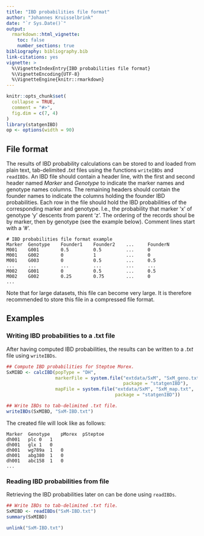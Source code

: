 ```yaml
---
title: "IBD probabilities file format"
author: "Johannes Kruisselbrink"
date: "`r Sys.Date()`"
output: 
  rmarkdown::html_vignette:
    toc: false
    number_sections: true
bibliography: bibliography.bib
link-citations: yes
vignette: >
  %\VignetteIndexEntry{IBD probabilities file format}
  %\VignetteEncoding{UTF-8}
  %\VignetteEngine{knitr::rmarkdown}
---
```


```r
knitr::opts_chunk$set(
  collapse = TRUE,
  comment = "#>",
  fig.dim = c(7, 4)
)
library(statgenIBD)
op <- options(width = 90)
```

## File format

The results of IBD probability calculations can be stored to and loaded from plain text, tab-delimited *.txt* files using the functions `writeIBDs` and `readIBDs`. An IBD file should contain a header line, with the first and second header named *Marker* and *Genotype* to indicate the marker names and genotype names columns. The remaining headers should contain the  founder names to indicate the columns holding the founder IBD probabilities. Each row in the file should hold the IBD probabilities of the corresponding marker and genotype. I.e., the probability that marker 'x' of genotype 'y' descents from parent 'z'. The ordering of the records shoul be by marker, then by genotype (see the example below). Comment lines start with a '#'.

```
# IBD probabilities file format example
Marker  Genotype    Founder1    Founder2    ...     FounderN
M001    G001        0.5         0.5         ...     0 
M001    G002        0           1           ...     0 
M001    G003        0           0.5         ...     0.5 
...     ...         ...         ...         ...     ...
M002    G001        0           0.5         ...     0.5 
M002    G002        0.25        0.75        ...     0 
...
```

Note that for large datasets, this file can become very large. It is therefore recommended to store this file in a compressed file format.

## Examples

### Writing IBD probabilities to a .txt file

After having computed IBD probabilities, the results can be written to a *.txt*
file using `writeIBDs`.

```r
## Compute IBD probabilities for Steptoe Morex.
SxMIBD <- calcIBD(popType = "DH",
                  markerFile = system.file("extdata/SxM", "SxM_geno.txt",
                                           package = "statgenIBD"),
                  mapFile = system.file("extdata/SxM", "SxM_map.txt",
                                        package = "statgenIBD"))

## Write IBDs to tab-delimited .txt file.
writeIBDs(SxMIBD, "SxM-IBD.txt")
```

The created file will look like as follows:

```
Marker	Genotype	pMorex	pSteptoe
dh001	plc	0	1
dh001	glx	1	0
dh001	wg789a	1	0
dh001	abg380	1	0
dh001	abc158	1	0
...
```

### Reading IBD probabilities from file

Retrieving the IBD probabilities later on can be done using `readIBDs`.
```r
## Write IBDs to tab-delimited .txt file.
SxMIBD <- readIBDs("SxM-IBD.txt")
summary(SxMIBD)
```
```r
unlink("SxM-IBD.txt")
```
